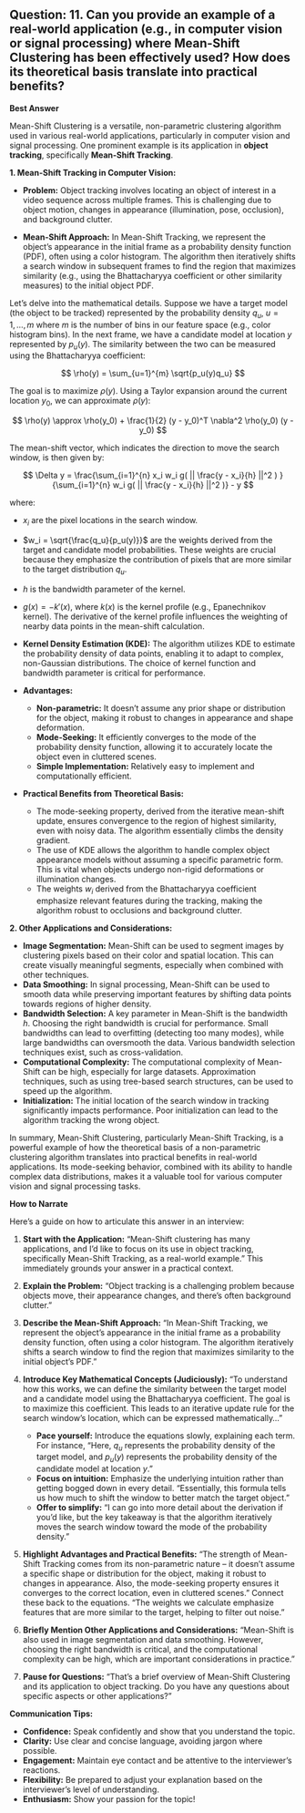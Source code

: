 ## Question: 11. Can you provide an example of a real-world application (e.g., in computer vision or signal processing) where Mean-Shift Clustering has been effectively used? How does its theoretical basis translate into practical benefits?

**Best Answer**

Mean-Shift Clustering is a versatile, non-parametric clustering algorithm used in various real-world applications, particularly in computer vision and signal processing. One prominent example is its application in **object tracking**, specifically **Mean-Shift Tracking**.

**1. Mean-Shift Tracking in Computer Vision:**

*   **Problem:** Object tracking involves locating an object of interest in a video sequence across multiple frames. This is challenging due to object motion, changes in appearance (illumination, pose, occlusion), and background clutter.

*   **Mean-Shift Approach:** In Mean-Shift Tracking, we represent the object's appearance in the initial frame as a probability density function (PDF), often using a color histogram. The algorithm then iteratively shifts a search window in subsequent frames to find the region that maximizes similarity (e.g., using the Bhattacharyya coefficient or other similarity measures) to the initial object PDF.

Let's delve into the mathematical details. Suppose we have a target model (the object to be tracked) represented by the probability density $q_u$, $u = 1, \dots, m$ where $m$ is the number of bins in our feature space (e.g., color histogram bins). In the next frame, we have a candidate model at location $y$ represented by $p_u(y)$. The similarity between the two can be measured using the Bhattacharyya coefficient:

$$
\rho(y) = \sum_{u=1}^{m} \sqrt{p_u(y)q_u}
$$

The goal is to maximize $\rho(y)$. Using a Taylor expansion around the current location $y_0$, we can approximate $\rho(y)$:

$$
\rho(y) \approx \rho(y_0) + \frac{1}{2} (y - y_0)^T \nabla^2 \rho(y_0) (y - y_0)
$$

The mean-shift vector, which indicates the direction to move the search window, is then given by:

$$
\Delta y = \frac{\sum_{i=1}^{n} x_i w_i g( || \frac{y - x_i}{h} ||^2 ) }{\sum_{i=1}^{n} w_i g( || \frac{y - x_i}{h} ||^2 )} - y
$$

where:

*   $x_i$ are the pixel locations in the search window.
*   $w_i = \sqrt{\frac{q_u}{p_u(y)}}$ are the weights derived from the target and candidate model probabilities.  These weights are crucial because they emphasize the contribution of pixels that are more similar to the target distribution $q_u$.
*   $h$ is the bandwidth parameter of the kernel.
*   $g(x) = -k'(x)$, where $k(x)$ is the kernel profile (e.g., Epanechnikov kernel). The derivative of the kernel profile influences the weighting of nearby data points in the mean-shift calculation.

*   **Kernel Density Estimation (KDE):** The algorithm utilizes KDE to estimate the probability density of data points, enabling it to adapt to complex, non-Gaussian distributions. The choice of kernel function and bandwidth parameter is critical for performance.

*   **Advantages:**
    *   **Non-parametric:** It doesn't assume any prior shape or distribution for the object, making it robust to changes in appearance and shape deformation.
    *   **Mode-Seeking:** It efficiently converges to the mode of the probability density function, allowing it to accurately locate the object even in cluttered scenes.
    *   **Simple Implementation:** Relatively easy to implement and computationally efficient.

*   **Practical Benefits from Theoretical Basis:**
    *   The mode-seeking property, derived from the iterative mean-shift update, ensures convergence to the region of highest similarity, even with noisy data.  The algorithm essentially climbs the density gradient.
    *   The use of KDE allows the algorithm to handle complex object appearance models without assuming a specific parametric form. This is vital when objects undergo non-rigid deformations or illumination changes.
    *   The weights $w_i$ derived from the Bhattacharyya coefficient emphasize relevant features during the tracking, making the algorithm robust to occlusions and background clutter.

**2. Other Applications and Considerations:**

*   **Image Segmentation:** Mean-Shift can be used to segment images by clustering pixels based on their color and spatial location.  This can create visually meaningful segments, especially when combined with other techniques.
*   **Data Smoothing:** In signal processing, Mean-Shift can be used to smooth data while preserving important features by shifting data points towards regions of higher density.
*   **Bandwidth Selection:** A key parameter in Mean-Shift is the bandwidth $h$.  Choosing the right bandwidth is crucial for performance. Small bandwidths can lead to overfitting (detecting too many modes), while large bandwidths can oversmooth the data.  Various bandwidth selection techniques exist, such as cross-validation.
*   **Computational Complexity:** The computational complexity of Mean-Shift can be high, especially for large datasets.  Approximation techniques, such as using tree-based search structures, can be used to speed up the algorithm.
*   **Initialization:** The initial location of the search window in tracking significantly impacts performance. Poor initialization can lead to the algorithm tracking the wrong object.

In summary, Mean-Shift Clustering, particularly Mean-Shift Tracking, is a powerful example of how the theoretical basis of a non-parametric clustering algorithm translates into practical benefits in real-world applications. Its mode-seeking behavior, combined with its ability to handle complex data distributions, makes it a valuable tool for various computer vision and signal processing tasks.

**How to Narrate**

Here's a guide on how to articulate this answer in an interview:

1.  **Start with the Application:** "Mean-Shift clustering has many applications, and I'd like to focus on its use in object tracking, specifically Mean-Shift Tracking, as a real-world example." This immediately grounds your answer in a practical context.

2.  **Explain the Problem:** "Object tracking is a challenging problem because objects move, their appearance changes, and there's often background clutter."

3.  **Describe the Mean-Shift Approach:** "In Mean-Shift Tracking, we represent the object's appearance in the initial frame as a probability density function, often using a color histogram. The algorithm iteratively shifts a search window to find the region that maximizes similarity to the initial object's PDF."

4.  **Introduce Key Mathematical Concepts (Judiciously):** "To understand how this works, we can define the similarity between the target model and a candidate model using the Bhattacharyya coefficient. The goal is to maximize this coefficient. This leads to an iterative update rule for the search window's location, which can be expressed mathematically..."

    *   **Pace yourself:** Introduce the equations slowly, explaining each term. For instance, "Here, $q_u$ represents the probability density of the target model, and $p_u(y)$ represents the probability density of the candidate model at location $y$."
    *   **Focus on intuition:** Emphasize the underlying intuition rather than getting bogged down in every detail. "Essentially, this formula tells us how much to shift the window to better match the target object."
    *   **Offer to simplify:** "I can go into more detail about the derivation if you'd like, but the key takeaway is that the algorithm iteratively moves the search window toward the mode of the probability density."

5.  **Highlight Advantages and Practical Benefits:** "The strength of Mean-Shift Tracking comes from its non-parametric nature – it doesn't assume a specific shape or distribution for the object, making it robust to changes in appearance. Also, the mode-seeking property ensures it converges to the correct location, even in cluttered scenes." Connect these back to the equations. "The weights we calculate emphasize features that are more similar to the target, helping to filter out noise."

6.  **Briefly Mention Other Applications and Considerations:** "Mean-Shift is also used in image segmentation and data smoothing. However, choosing the right bandwidth is critical, and the computational complexity can be high, which are important considerations in practice."

7.  **Pause for Questions:** "That's a brief overview of Mean-Shift Clustering and its application to object tracking. Do you have any questions about specific aspects or other applications?"

**Communication Tips:**

*   **Confidence:** Speak confidently and show that you understand the topic.
*   **Clarity:** Use clear and concise language, avoiding jargon where possible.
*   **Engagement:** Maintain eye contact and be attentive to the interviewer's reactions.
*   **Flexibility:** Be prepared to adjust your explanation based on the interviewer's level of understanding.
*   **Enthusiasm:** Show your passion for the topic!
